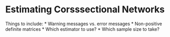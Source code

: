 # Estimating Corsssectional Networks

Things to include: 
* Warning messages vs. error messages 
* Non-positive definite matrices 
* Which estimator to use? 
* Which sample size to take? 
